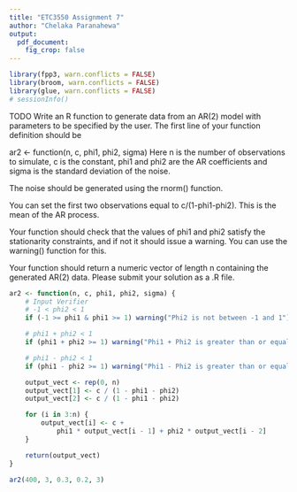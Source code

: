 ```yaml
---
title: "ETC3550 Assignment 7"
author: "Chelaka Paranahewa"
output: 
  pdf_document:
    fig_crop: false
---
```


```r
library(fpp3, warn.conflicts = FALSE)
library(broom, warn.conflicts = FALSE)
library(glue, warn.conflicts = FALSE)
# sessionInfo()
```

TODO
Write an R function to generate data from an AR(2) model with parameters to be specified by the user. The first line of your function definition should be

ar2 <- function(n, c, phi1, phi2, sigma)
Here n is the number of observations to simulate, c is the constant, phi1 and phi2 are the AR coefficients and sigma is the standard deviation of the noise.

The noise should be generated using the rnorm() function.

You can set the first two observations equal to c/(1-phi1-phi2). This is the mean of the AR process.

Your function should check that the values of phi1 and phi2 satisfy the stationarity constraints, and if not it should issue a warning. You can use the warning() function for this.

Your function should return a numeric vector of length n containing the generated AR(2) data.
Please submit your solution as a .R file.

```r
ar2 <- function(n, c, phi1, phi2, sigma) {
    # Input Verifier
    # -1 < phi2 < 1
    if (-1 >= phi1 & phi1 >= 1) warning("Phi2 is not between -1 and 1")

    # phi1 + phi2 < 1
    if (phi1 + phi2 >= 1) warning("Phi1 + Phi2 is greater than or equal to 1")

    # phi1 - phi2 < 1
    if (phi1 - phi2 >= 1) warning("Phi1 - Phi2 is greater than or equal to 1")

    output_vect <- rep(0, n)
    output_vect[1] <- c / (1 - phi1 - phi2)
    output_vect[2] <- c / (1 - phi1 - phi2)

    for (i in 3:n) {
        output_vect[i] <- c +
            phi1 * output_vect[i - 1] + phi2 * output_vect[i - 2]
    }

    return(output_vect)
}
```


```r
ar2(400, 3, 0.3, 0.2, 3)
```